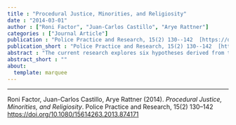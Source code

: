 ```yaml
---
title : "Procedural Justice, Minorities, and Religiosity"
date : "2014-03-01"
author : ["Roni Factor", "Juan-Carlos Castillo", "Arye Rattner"]
categories : ["Journal Article"]
publication : "Police Practice and Research, 15(2) 130--142  [https://doi.org/10.1080/15614263.2013.874171](https://doi.org/10.1080/15614263.2013.874171)"
publication_short : "Police Practice and Research, 15(2) 130--142  [https://doi.org/10.1080/15614263.2013.874171](https://doi.org/10.1080/15614263.2013.874171)"
abstract : "The current research explores six hypotheses derived from the well-known procedural justice-based model of legitimacy in two different religious groups in Israel, and adds to the model the effect of religiosity on the perceived legitimacy of rules and institutions of social control. Our results, based on data from a representative sample of 1,216 Israeli Jews and Arabs, provide general support for the hypotheses. We found that the social order is perceived as less legitimate by the Arab minority compared with the Jewish majority, and by highly religious members of the Jewish majority compared with those who are less religious."
abstract_short : ""
about:
  template: marquee
---
```

---


::: {.callout-note title="How to cite this work"}

Roni Factor, Juan-Carlos Castillo, Arye Rattner (2014). *Procedural Justice, Minorities, and Religiosity*. Police Practice and Research, 15(2) 130--142  [https://doi.org/10.1080/15614263.2013.874171](https://doi.org/10.1080/15614263.2013.874171)

:::

